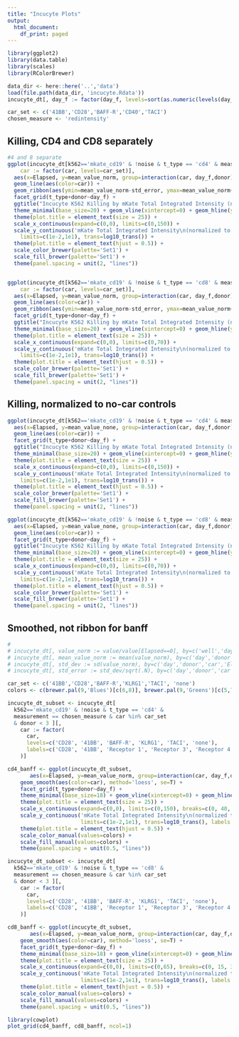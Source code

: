 ```yaml
---
title: "Incucyte Plots"
output:
  html_document:
    df_print: paged
---
```




```r
library(ggplot2)
library(data.table)
library(scales)
library(RColorBrewer)

data_dir <- here::here('..','data')
load(file.path(data_dir, 'incucyte.Rdata'))
incucyte_dt[, day_f := factor(day_f, levels=sort(as.numeric(levels(day_f))))]

car_set <- c('41BB','CD28','BAFF-R','CD40','TACI')
chosen_measure <- 'redintensity'
```

## Killing, CD4 and CD8 separately

```r
#4 and 8 separate
ggplot(incucyte_dt[k562=='mkate_cd19' & !noise & t_type == 'cd4' & measurement == chosen_measure & car %in% car_set][, 
    car := factor(car, levels=car_set)], 
  aes(x=Elapsed, y=mean_value_norm, group=interaction(car, day_f,donor), fill=car)) + 
  geom_line(aes(color=car)) + 
  geom_ribbon(aes(ymin=mean_value_norm-std_error, ymax=mean_value_norm+std_error), alpha=0.3) +
  facet_grid(t_type+donor~day_f) + 
  ggtitle("Incucyte K562 Killing by mKate Total Integrated Intensity (normalized to starting)") +
  theme_minimal(base_size=20) + geom_vline(xintercept=0) + geom_hline(yintercept=0) +
  theme(plot.title = element_text(size = 25)) + 
  scale_x_continuous(expand=c(0,0), limits=c(0,150)) +
  scale_y_continuous('mKate Total Integrated Intensity\n(normalized to starting)',
    limits=c(1e-2,1e1), trans=log10_trans()) +
  theme(plot.title = element_text(hjust = 0.5)) + 
  scale_color_brewer(palette='Set1') + 
  scale_fill_brewer(palette='Set1') + 
  theme(panel.spacing = unit(2, "lines"))


ggplot(incucyte_dt[k562=='mkate_cd19' & !noise & t_type == 'cd8' & measurement == chosen_measure & car %in% car_set][, 
    car := factor(car, levels=car_set)], 
  aes(x=Elapsed, y=mean_value_norm, group=interaction(car, day_f,donor), fill=car)) + 
  geom_line(aes(color=car)) + 
  geom_ribbon(aes(ymin=mean_value_norm-std_error, ymax=mean_value_norm+std_error), alpha=0.3) +
  facet_grid(t_type+donor~day_f) + 
  ggtitle("Incucyte K562 Killing by mKate Total Integrated Intensity (normalized to starting)") +
  theme_minimal(base_size=20) + geom_vline(xintercept=0) + geom_hline(yintercept=0) +
  theme(plot.title = element_text(size = 25)) + 
  scale_x_continuous(expand=c(0,0), limits=c(0,70)) +
  scale_y_continuous('mKate Total Integrated Intensity\n(normalized to starting)',
    limits=c(1e-2,1e1), trans=log10_trans()) +
  theme(plot.title = element_text(hjust = 0.5)) + 
  scale_color_brewer(palette='Set1') + 
  scale_fill_brewer(palette='Set1') + 
  theme(panel.spacing = unit(2, "lines"))

```

## Killing, normalized to no-car controls

```r

ggplot(incucyte_dt[k562=='mkate_cd19' & !noise & t_type == 'cd4' & measurement == chosen_measure], 
  aes(x=Elapsed, y=mean_value_none, group=interaction(car, day_f,donor), fill=car)) + 
  geom_line(aes(color=car)) + 
  facet_grid(t_type+donor~day_f) + 
  ggtitle("Incucyte K562 Killing by mKate Total Integrated Intensity (normalized to starting)") +
  theme_minimal(base_size=20) + geom_vline(xintercept=0) + geom_hline(yintercept=0) +
  theme(plot.title = element_text(size = 25)) + 
  scale_x_continuous(expand=c(0,0), limits=c(0,150)) +
  scale_y_continuous('mKate Total Integrated Intensity\n(normalized to growth without CAR)',
    limits=c(1e-2,1e1), trans=log10_trans()) +
  theme(plot.title = element_text(hjust = 0.5)) + 
  scale_color_brewer(palette='Set1') + 
  scale_fill_brewer(palette='Set1') + 
  theme(panel.spacing = unit(2, "lines"))

ggplot(incucyte_dt[k562=='mkate_cd19' & !noise & t_type == 'cd8' & measurement == chosen_measure], 
  aes(x=Elapsed, y=mean_value_none, group=interaction(car, day_f,donor), fill=car)) + 
  geom_line(aes(color=car)) + 
  facet_grid(t_type+donor~day_f) + 
  ggtitle("Incucyte K562 Killing by mKate Total Integrated Intensity (normalized to starting)") +
  theme_minimal(base_size=20) + geom_vline(xintercept=0) + geom_hline(yintercept=0) +
  theme(plot.title = element_text(size = 25)) + 
  scale_x_continuous(expand=c(0,0), limits=c(0,70)) +
  scale_y_continuous('mKate Total Integrated Intensity\n(normalized to growth without CAR)',
    limits=c(1e-2,1e1), trans=log10_trans()) +
  theme(plot.title = element_text(hjust = 0.5)) + 
  scale_color_brewer(palette='Set1') + 
  scale_fill_brewer(palette='Set1') + 
  theme(panel.spacing = unit(2, "lines"))
```


## Smoothed, not ribbon for banff 

```r

# 
# incucyte_dt[, value_norm := value/value[Elapsed==0], by=c('well','day','donor','car','measurement','k562','image')]
# incucyte_dt[, mean_value_norm := mean(value_norm), by=c('day','donor','car','Elapsed','measurement','k562')]
# incucyte_dt[, std_dev := sd(value_norm), by=c('day','donor','car','Elapsed','measurement','k562')]
# incucyte_dt[, std_error := std_dev/sqrt(.N), by=c('day','donor','car','Elapsed','measurement','k562')]

car_set <- c('41BB','CD28','BAFF-R','KLRG1','TACI', 'none')
colors <- c(brewer.pal(9,'Blues')[c(6,8)], brewer.pal(9,'Greens')[c(5,7,9)], 'grey30')

incucyte_dt_subset <- incucyte_dt[
  k562=='mkate_cd19' & !noise & t_type == 'cd4' & 
  measurement == chosen_measure & car %in% car_set 
  & donor < 3 ][, 
    car := factor(
      car, 
      levels=c('CD28', '41BB', 'BAFF-R', 'KLRG1', 'TACI', 'none'), 
      labels=c('CD28', '41BB', 'Receptor 1', 'Receptor 3', 'Receptor 4', 'No T cells')
    )]

cd4_banff <- ggplot(incucyte_dt_subset, 
       aes(x=Elapsed, y=mean_value_norm, group=interaction(car, day_f,donor), fill=car)) + 
    geom_smooth(aes(color=car), method='loess', se=T) + 
    facet_grid(t_type+donor~day_f) +
    theme_minimal(base_size=18) + geom_vline(xintercept=0) + geom_hline(yintercept=0) +
    theme(plot.title = element_text(size = 25)) + 
    scale_x_continuous(expand=c(0,0), limits=c(0,150), breaks=c(0, 40, 80, 120)) +
    scale_y_continuous('mKate Total Integrated Intensity\n(normalized to starting)',
                       limits=c(1e-2,1e1), trans=log10_trans(), labels = scales::percent_format(accuracy = 1)) +
    theme(plot.title = element_text(hjust = 0.5)) + 
    scale_color_manual(values=colors) + 
    scale_fill_manual(values=colors) + 
    theme(panel.spacing = unit(0.5, "lines"))

incucyte_dt_subset <- incucyte_dt[
  k562=='mkate_cd19' & !noise & t_type == 'cd8' & 
  measurement == chosen_measure & car %in% car_set 
  & donor < 3 ][, 
    car := factor(
      car, 
      levels=c('CD28', '41BB', 'BAFF-R', 'KLRG1', 'TACI', 'none'), 
      labels=c('CD28', '41BB', 'Receptor 1', 'Receptor 3', 'Receptor 4', 'No T cells')
    )]

cd8_banff <- ggplot(incucyte_dt_subset, 
       aes(x=Elapsed, y=mean_value_norm, group=interaction(car, day_f,donor), fill=car)) + 
    geom_smooth(aes(color=car), method='loess', se=T) + 
    facet_grid(t_type+donor~day_f) +
    theme_minimal(base_size=18) + geom_vline(xintercept=0) + geom_hline(yintercept=0) +
    theme(plot.title = element_text(size = 25)) + 
    scale_x_continuous(expand=c(0,0), limits=c(0,65), breaks=c(0, 15, 30, 45)) +
    scale_y_continuous('mKate Total Integrated Intensity\n(normalized to starting)',
                       limits=c(1e-2,1e1), trans=log10_trans(), labels = scales::percent_format(accuracy = 1)) +
    theme(plot.title = element_text(hjust = 0.5)) + 
    scale_color_manual(values=colors) + 
    scale_fill_manual(values=colors) + 
    theme(panel.spacing = unit(0.5, "lines"))

library(cowplot)
plot_grid(cd4_banff, cd8_banff, ncol=1)

``` 

